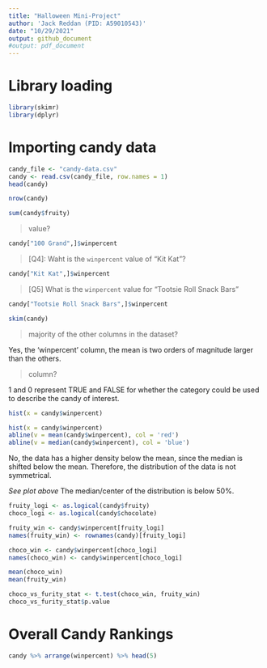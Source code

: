 ```yaml
---
title: "Halloween Mini-Project"
author: 'Jack Reddan (PID: A59010543)'
date: "10/29/2021"
output: github_document
#output: pdf_document
---
```


# Library loading  
```r
library(skimr)
library(dplyr)
```



# Importing candy data  
  
```r
candy_file <- "candy-data.csv"
candy <- read.csv(candy_file, row.names = 1)
head(candy)
```

>[Q1]: How many different candy types are in this dataset?  
  
```r
nrow(candy)
```
  
>[Q2]: How many fruity candy types are in the dataset?
  
```r
sum(candy$fruity)
```

>[Q3]: What is your favorite candy in the dataset and what is it’s `winpercent`
value?  
  
```r
candy["100 Grand",]$winpercent
```

>[Q4]: Waht is the `winpercent` value of "Kit Kat"?  
  
```r
candy["Kit Kat",]$winpercent
```
  
>[Q5] What is the `winpercent` value for "Tootsie Roll Snack Bars"  
  
```r
candy["Tootsie Roll Snack Bars",]$winpercent

```
  
```r
skim(candy)
```

>[Q6]: Is there any variable/column that looks to be on a different scale to the
majority of the other columns in the dataset?  
  
Yes, the 'winpercent' column, the mean is two orders of magnitude larger than the
others.  
  
>[Q7]: What do you think a zero and one represent for the `candy$chocolate` 
column?  

1 and 0 represent TRUE and FALSE for whether the category could be used to
describe the candy of interest.  
  
>[Q8]: Plot a histogram of `winpercent` values.  
  
```r
hist(x = candy$winpercent)
```
  
>[Q9]: Is the distribution of winpercent values symmetrical?  
  
```r
hist(x = candy$winpercent)
abline(v = mean(candy$winpercent), col = 'red')
abline(v = median(candy$winpercent), col = 'blue')
```
  
No, the data has a higher density below the mean, since the median is shifted 
below the mean. Therefore, the distribution of the data is not symmetrical.  
  
>[Q10]: Is the center of the distribution above or below 50%?  
  
*See plot above* The median/center of the distribution is below 50%.
  
>[Q11]: On average is chocolate candy higher or lower ranked than fruit candy?  
  
```r
fruity_logi <- as.logical(candy$fruity)
choco_logi <- as.logical(candy$chocolate)

fruity_win <- candy$winpercent[fruity_logi]
names(fruity_win) <- rownames(candy)[fruity_logi]

choco_win <- candy$winpercent[choco_logi]
names(choco_win) <- candy$winpercent[choco_logi]

mean(choco_win)
mean(fruity_win)
```

>[Q12]: Is this difference statistically significant?  
  
```r
choco_vs_furity_stat <- t.test(choco_win, fruity_win)
choco_vs_furity_stat$p.value
```
  
  
# Overall Candy Rankings  
  
>[Q13]: What are the five least liked candy types in this set?  
  
```r
candy %>% arrange(winpercent) %>% head(5)
```

